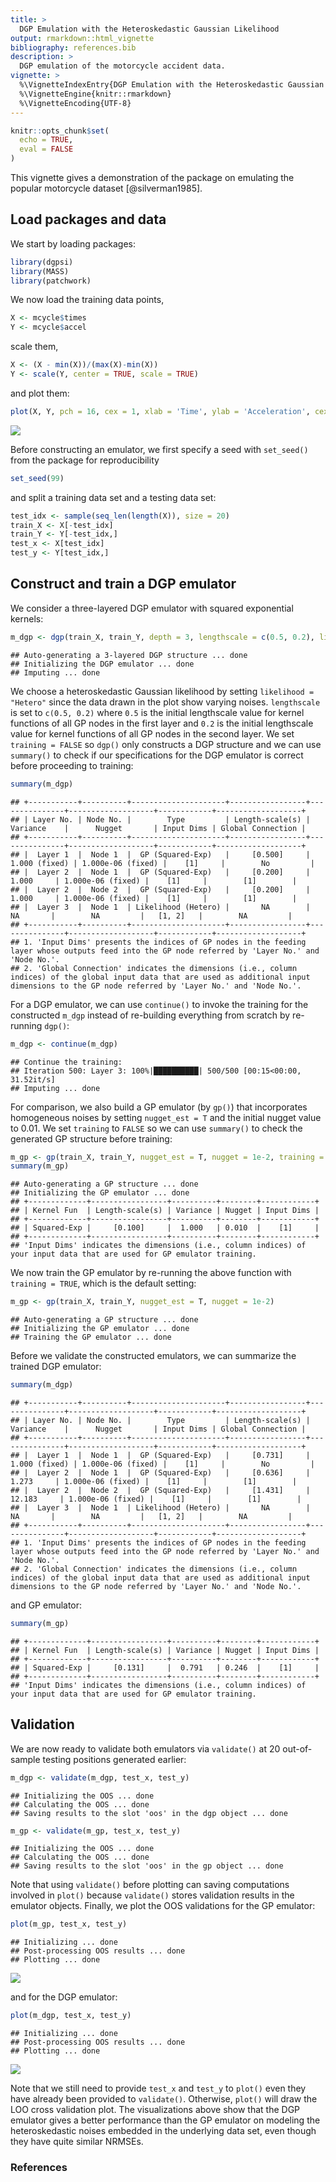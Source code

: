 ```yaml
---
title: >
  DGP Emulation with the Heteroskedastic Gaussian Likelihood
output: rmarkdown::html_vignette
bibliography: references.bib 
description: >
  DGP emulation of the motorcycle accident data.
vignette: >
  %\VignetteIndexEntry{DGP Emulation with the Heteroskedastic Gaussian Likelihood}
  %\VignetteEngine{knitr::rmarkdown}
  %\VignetteEncoding{UTF-8}
---
```


```r
knitr::opts_chunk$set(
  echo = TRUE,
  eval = FALSE
)
```

This vignette gives a demonstration of the package on emulating the popular motorcycle dataset [@silverman1985].

## Load packages and data

We start by loading packages:

```r
library(dgpsi)
library(MASS)
library(patchwork)
```

We now load the training data points,

```r
X <- mcycle$times
Y <- mcycle$accel
```

scale them,

```r
X <- (X - min(X))/(max(X)-min(X))
Y <- scale(Y, center = TRUE, scale = TRUE)
```

and plot them:

```r
plot(X, Y, pch = 16, cex = 1, xlab = 'Time', ylab = 'Acceleration', cex.axis = 1.3, cex.lab = 1.3)
```

![](images/motorcycle_data.png)

Before constructing an emulator, we first specify a seed with `set_seed()` from the package for reproducibility

```r
set_seed(99)
```

and split a training data set and a testing data set:

```r
test_idx <- sample(seq_len(length(X)), size = 20)
train_X <- X[-test_idx]
train_Y <- Y[-test_idx,]
test_x <- X[test_idx]
test_y <- Y[test_idx,]
```

## Construct and train a DGP emulator

We consider a three-layered DGP emulator with squared exponential kernels:

```r
m_dgp <- dgp(train_X, train_Y, depth = 3, lengthscale = c(0.5, 0.2), likelihood = "Hetero", training = FALSE)
```

```
## Auto-generating a 3-layered DGP structure ... done
## Initializing the DGP emulator ... done
## Imputing ... done
```

We choose a heteroskedastic Gaussian likelihood by setting `likelihood = "Hetero"` since the data drawn in the plot show varying noises. `lengthscale` is set to `c(0.5, 0.2)` where `0.5` is the initial lengthscale value for kernel functions of all GP nodes in the first layer and `0.2` is the initial lengthscale value for kernel functions of all GP nodes in the second layer. We set `training = FALSE` so `dgp()` only constructs a DGP structure and we can use `summary()` to check if our specifications for the DGP emulator is correct before proceeding to training:

```r
summary(m_dgp)
```

```
## +-----------+----------+---------------------+-----------------+---------------+-------------------+------------+-------------------+
## | Layer No. | Node No. |        Type         | Length-scale(s) |   Variance    |      Nugget       | Input Dims | Global Connection |
## +-----------+----------+---------------------+-----------------+---------------+-------------------+------------+-------------------+
## |  Layer 1  |  Node 1  |  GP (Squared-Exp)   |     [0.500]     | 1.000 (fixed) | 1.000e-06 (fixed) |    [1]     |        No         |
## |  Layer 2  |  Node 1  |  GP (Squared-Exp)   |     [0.200]     |     1.000     | 1.000e-06 (fixed) |    [1]     |        [1]        |
## |  Layer 2  |  Node 2  |  GP (Squared-Exp)   |     [0.200]     |     1.000     | 1.000e-06 (fixed) |    [1]     |        [1]        |
## |  Layer 3  |  Node 1  | Likelihood (Hetero) |       NA        |      NA       |        NA         |   [1, 2]   |        NA         |
## +-----------+----------+---------------------+-----------------+---------------+-------------------+------------+-------------------+
## 1. 'Input Dims' presents the indices of GP nodes in the feeding layer whose outputs feed into the GP node referred by 'Layer No.' and 'Node No.'.
## 2. 'Global Connection' indicates the dimensions (i.e., column indices) of the global input data that are used as additional input dimensions to the GP node referred by 'Layer No.' and 'Node No.'.
```

For a DGP emulator, we can use `continue()` to invoke the training for the constructed `m_dgp` instead of re-building everything from scratch by re-running `dgp()`:

```r
m_dgp <- continue(m_dgp)
```

```
## Continue the training:
## Iteration 500: Layer 3: 100%|██████████| 500/500 [00:15<00:00, 31.52it/s]
## Imputing ... done
```

For comparison, we also build a GP emulator (by `gp()`) that incorporates homogeneous noises by setting `nugget_est = T` and the initial nugget value to $0.01$. We set `training` to `FALSE` so we can use `summary()` to check the generated GP structure before training:

```r
m_gp <- gp(train_X, train_Y, nugget_est = T, nugget = 1e-2, training = FALSE)
summary(m_gp)
```

```
## Auto-generating a GP structure ... done
## Initializing the GP emulator ... done
## +-------------+-----------------+----------+--------+------------+
## | Kernel Fun  | Length-scale(s) | Variance | Nugget | Input Dims |
## +-------------+-----------------+----------+--------+------------+
## | Squared-Exp |     [0.100]     |  1.000   | 0.010  |    [1]     |
## +-------------+-----------------+----------+--------+------------+
## 'Input Dims' indicates the dimensions (i.e., column indices) of your input data that are used for GP emulator training.
```

We now train the GP emulator by re-running the above function with `training = TRUE`, which is the default setting:

```r
m_gp <- gp(train_X, train_Y, nugget_est = T, nugget = 1e-2)
```

```
## Auto-generating a GP structure ... done
## Initializing the GP emulator ... done
## Training the GP emulator ... done
```

Before we validate the constructed emulators, we can summarize the trained DGP emulator:

```r
summary(m_dgp)
```

```
## +-----------+----------+---------------------+-----------------+---------------+-------------------+------------+-------------------+
## | Layer No. | Node No. |        Type         | Length-scale(s) |   Variance    |      Nugget       | Input Dims | Global Connection |
## +-----------+----------+---------------------+-----------------+---------------+-------------------+------------+-------------------+
## |  Layer 1  |  Node 1  |  GP (Squared-Exp)   |     [0.731]     | 1.000 (fixed) | 1.000e-06 (fixed) |    [1]     |        No         |
## |  Layer 2  |  Node 1  |  GP (Squared-Exp)   |     [0.636]     |     1.273     | 1.000e-06 (fixed) |    [1]     |        [1]        |
## |  Layer 2  |  Node 2  |  GP (Squared-Exp)   |     [1.431]     |    12.183     | 1.000e-06 (fixed) |    [1]     |        [1]        |
## |  Layer 3  |  Node 1  | Likelihood (Hetero) |       NA        |      NA       |        NA         |   [1, 2]   |        NA         |
## +-----------+----------+---------------------+-----------------+---------------+-------------------+------------+-------------------+
## 1. 'Input Dims' presents the indices of GP nodes in the feeding layer whose outputs feed into the GP node referred by 'Layer No.' and 'Node No.'.
## 2. 'Global Connection' indicates the dimensions (i.e., column indices) of the global input data that are used as additional input dimensions to the GP node referred by 'Layer No.' and 'Node No.'.
```

and GP emulator:

```r
summary(m_gp)
```

```
## +-------------+-----------------+----------+--------+------------+
## | Kernel Fun  | Length-scale(s) | Variance | Nugget | Input Dims |
## +-------------+-----------------+----------+--------+------------+
## | Squared-Exp |     [0.131]     |  0.791   | 0.246  |    [1]     |
## +-------------+-----------------+----------+--------+------------+
## 'Input Dims' indicates the dimensions (i.e., column indices) of your input data that are used for GP emulator training.
```

## Validation

We are now ready to validate both emulators via `validate()` at 20 out-of-sample testing positions generated earlier:

```r
m_dgp <- validate(m_dgp, test_x, test_y)
```

```
## Initializing the OOS ... done
## Calculating the OOS ... done
## Saving results to the slot 'oos' in the dgp object ... done
```

```r
m_gp <- validate(m_gp, test_x, test_y)
```

```
## Initializing the OOS ... done
## Calculating the OOS ... done
## Saving results to the slot 'oos' in the gp object ... done
```

Note that using `validate()` before plotting can saving computations involved in `plot()` because `validate()` stores validation results in the emulator objects. Finally, we plot the OOS validations for the GP emulator:

```r
plot(m_gp, test_x, test_y)
```

```
## Initializing ... done
## Post-processing OOS results ... done
## Plotting ... done
```

![](images/motorcycle_gp_oos.png)

and for the DGP emulator:

```r
plot(m_dgp, test_x, test_y)
```

```
## Initializing ... done
## Post-processing OOS results ... done
## Plotting ... done
```

![](images/motorcycle_dgp_oos.png)

Note that we still need to provide `test_x` and `test_y` to `plot()` even they have already been provided to `validate()`. Otherwise, `plot()` will draw the LOO cross validation plot. The visualizations above show that the DGP emulator gives a better performance than the GP emulator on modeling the heteroskedastic noises embedded in the underlying data set, even though they have quite similar NRMSEs.

### References

